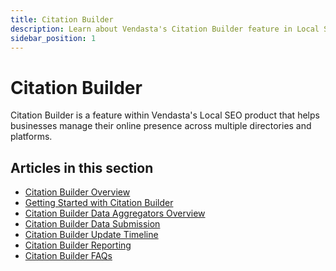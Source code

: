 ```yaml
---
title: Citation Builder
description: Learn about Vendasta's Citation Builder feature in Local SEO
sidebar_position: 1
---
```


# Citation Builder

Citation Builder is a feature within Vendasta's Local SEO product that helps businesses manage their online presence across multiple directories and platforms.

## Articles in this section

- [Citation Builder Overview](/vendasta-products/local-seo/citation-builder/citation-builder-overview)
- [Getting Started with Citation Builder](/vendasta-products/local-seo/citation-builder/getting-started-with-citation-builder)
- [Citation Builder Data Aggregators Overview](/vendasta-products/local-seo/citation-builder/citation-builder-data-aggregators-overview)
- [Citation Builder Data Submission](/vendasta-products/local-seo/citation-builder/citation-builder-data-submission)
- [Citation Builder Update Timeline](/vendasta-products/local-seo/citation-builder/citation-builder-update-timeline)
- [Citation Builder Reporting](/vendasta-products/local-seo/citation-builder/citation-builder-reporting)
- [Citation Builder FAQs](/vendasta-products/local-seo/citation-builder/citation-builder-faqs)